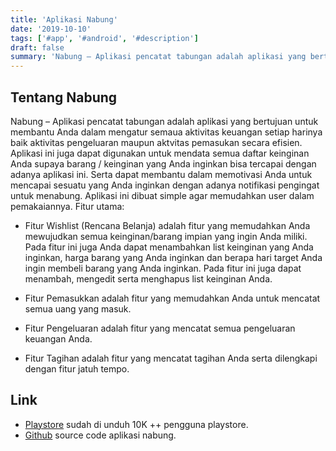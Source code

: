 ```yaml
---
title: 'Aplikasi Nabung'
date: '2019-10-10'
tags: ['#app', '#android', '#description']
draft: false
summary: 'Nabung – Aplikasi pencatat tabungan adalah aplikasi yang bertujuan untuk membantu Anda dalam mengatur semaua aktivitas keuangan setiap harinya baik aktivitas pengeluaran maupun aktvitas pemasukan secara efisien.'
---
```


## Tentang Nabung

Nabung –
Aplikasi pencatat tabungan adalah aplikasi yang bertujuan untuk membantu Anda dalam mengatur semaua aktivitas keuangan setiap harinya baik aktivitas pengeluaran maupun aktvitas pemasukan secara efisien. Aplikasi ini juga dapat digunakan untuk mendata semua daftar keinginan Anda supaya barang / keinginan yang Anda inginkan bisa tercapai dengan adanya aplikasi ini. Serta dapat membantu dalam memotivasi Anda untuk mencapai sesuatu yang Anda inginkan dengan adanya notifikasi pengingat untuk menabung. Aplikasi ini dibuat simple agar memudahkan user dalam pemakaiannya. Fitur utama:

- Fitur Wishlist (Rencana Belanja) adalah fitur yang memudahkan Anda mewujudkan semua keinginan/barang impian yang ingin Anda miliki. Pada fitur ini juga Anda dapat menambahkan list keinginan yang Anda inginkan, harga barang yang Anda inginkan dan berapa hari target Anda ingin membeli barang yang Anda inginkan. Pada fitur ini juga dapat menambah, mengedit serta menghapus list keinginan Anda.

- Fitur Pemasukkan adalah fitur yang memudahkan Anda untuk mencatat semua uang yang masuk.

- Fitur Pengeluaran adalah fitur yang mencatat semua pengeluaran keuangan Anda.

- Fitur Tagihan adalah fitur yang mencatat tagihan Anda serta dilengkapi dengan fitur jatuh tempo.

## Link

- [Playstore](https://play.google.com/store/apps/details?id=org.d3ifcool.nabung) sudah di unduh 10K ++ pengguna playstore.
- [Github](https://github.com/fiqryq/Nabung) source code aplikasi nabung.

